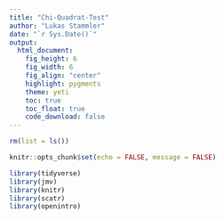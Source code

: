 ```yaml
---
title: "Chi-Quadrat-Test"
author: "Lukas Stammler"
date: "`r Sys.Date()`"
output:
  html_document:
    fig_height: 6
    fig_width: 6
    fig_align: "center"
    highlight: pygments
    theme: yeti
    toc: true
    toc_float: true
    code_download: false
---
```



```r
rm(list = ls())

knitr::opts_chunk$set(echo = FALSE, message = FALSE)

library(tidyverse)
library(jmv)
library(knitr)
library(scatr)
library(openintro)
```

